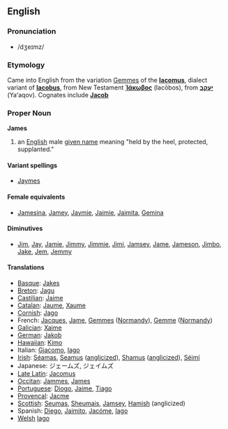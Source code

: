 ==English==
===Pronunciation===
*/dʒeɪmz/

===Etymology===
Came into English from the {{F.}} variation [[Gemmes]] of the {{LL.}} '''[[Iacomus]]''', dialect variant of '''[[Iacobus]]''', from New Testament {{Gr.}} '''[[Ἰάκωβος]]''' (Iacōbos), from {{Hebr.}} '''[[יעקב]]''' (Yaʻaqov). Cognates include '''[[Jacob]]'''

===Proper Noun===
'''James'''

#an [[English]] male [[given name]] meaning "held by the heel, protected, supplanted."

====Variant spellings====
*[[Jaymes]]

====Female equivalents====
*[[Jamesina]], [[Jamey]], [[Jaymie]], [[Jaimie]], [[Jaimita]], [[Gemina]]

====Diminutives====
*[[Jim]], [[Jay]], [[Jamie]], [[Jimmy]], [[Jimmie]], [[Jimi]], [[Jamsey]], [[Jame]], [[Jameson]], [[Jimbo]], [[Jake]], [[Jem]], [[Jemmy]]


====Translations====

*[[Basque]]: [[Jakes]]
*[[Breton]]: [[Jagu]]
*[[Castilian]]: [[Jaime]]
*[[Catalan]]: [[Jaume]], [[Xaume]]
*[[Cornish]]: [[Jago]]
*French: [[Jacques]], [[Jame]], [[Gemmes]] ([[Normandy]]), [[Gemme]] ([[Normandy]])
*[[Galician]]: [[Xaime]]
*[[German]]: [[Jakob]]
*[[Hawaiian]]: [[Kimo]]
*Italian: [[Giacomo]], [[Iago]]
*[[Irish]]: [[Séamas]], [[Seamus]] ([[anglicized]]), [[Shamus]] ([[anglicized]]), [[Séimí]]
*Japanese: ジェームズ, ジェイムズ
*[[Late Latin]]: [[Jacomus]]
*[[Occitan]]: [[Jammes]], [[James]]
*[[Portuguese]]: [[Diogo]], [[Jaime]], [[Tiago]]
*[[Provencal]]: [[Jacme]]
*[[Scottish]]: [[Seumas]], [[Sheumais]], [[Jamsey]], [[Hamish]] (anglicized)
*Spanish: [[Diego]], [[Jaimito]], [[Jacóme]], [[Iago]]
*[[Welsh]] [[Iago]]